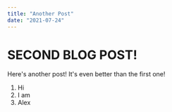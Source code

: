 ```yaml
---
title: "Another Post"
date: "2021-07-24"
---
```


# SECOND BLOG POST!

Here's another post! It's even better than the first one!

1. Hi
2. I am
3. Alex